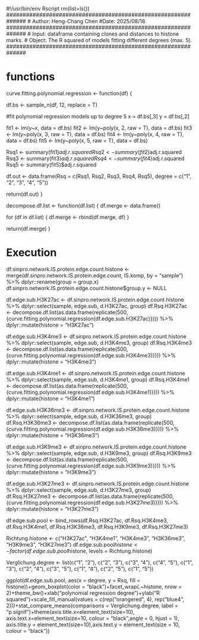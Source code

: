 #!/usr/bin/env Rscript
rm(list=ls())
##############################################################
# Author: Heng-Chang Chen
#Date: 2025/08/18
##############################################################
# Input: dataframe containing clones and distances to histone marks.
# Object: The R squared of models fitting different degrees (max. 5).
##############################################################

# functions

curve.fitting.polynomial.regression <- function(df) {
  
  df.bs <- sample_n(df, 12, replace = T)
  
  #fit polynomial regression models up to degree 5
  x = df.bs[,3]
  y = df.bs[,2]

  fit1 <- lm(y~x, data = df.bs)
  fit2 <- lm(y~poly(x, 2, raw = T), data = df.bs)
  fit3 <- lm(y~poly(x, 3, raw = T), data = df.bs)
  fit4 <- lm(y~poly(x, 4, raw = T), data = df.bs)
  fit5 <- lm(y~poly(x, 5, raw = T), data = df.bs)
  
  Rsq1 <- summary(fit1)$adj.r.squared
  Rsq2 <- summary(fit2)$adj.r.squared
  Rsq3 <- summary(fit3)$adj.r.squared
  Rsq4 <- summary(fit4)$adj.r.squared
  Rsq5 <- summary(fit5)$adj.r.squared
  
  df.out <- data.frame(Rsq = c(Rsq1, Rsq2, Rsq3, Rsq4, Rsq5), degree = c("1", "2", "3", "4", "5"))
  
  return(df.out)
}

decompose.df.list <- function(df.list) {
  df.merge <- data.frame()
  
  for (df in df.list) {
    df.merge <- rbind(df.merge, df)
  }
  
  return(df.merge)
}

# Execution

df.sinpro.network.IS.protein.edge.count.histone <- merge(df.sinpro.network.IS.protein.edge.count, IS.komp, by = "sample") %>% dplyr::rename(group = group.x)
df.sinpro.network.IS.protein.edge.count.histone$group.y <- NULL

df.edge.sub.H3K27ac <- df.sinpro.network.IS.protein.edge.count.histone %>% dplyr::select(sample, edge.sub, d.H3K27ac, group)
df.Rsq.H3K27ac <- decompose.df.list(as.data.frame(replicate(500, {curve.fitting.polynomial.regression(df.edge.sub.H3K27ac)}))) %>% dplyr::mutate(histone = "H3K27ac")

df.edge.sub.H3K4me3 <- df.sinpro.network.IS.protein.edge.count.histone %>% dplyr::select(sample, edge.sub, d.H3K4me3, group)
df.Rsq.H3K4me3 <- decompose.df.list(as.data.frame(replicate(500, {curve.fitting.polynomial.regression(df.edge.sub.H3K4me3)}))) %>% dplyr::mutate(histone = "H3K4me3")

df.edge.sub.H3K4me1 <- df.sinpro.network.IS.protein.edge.count.histone %>% dplyr::select(sample, edge.sub, d.H3K4me1, group)
df.Rsq.H3K4me1 <- decompose.df.list(as.data.frame(replicate(500, {curve.fitting.polynomial.regression(df.edge.sub.H3K4me1)}))) %>% dplyr::mutate(histone = "H3K4me1")

df.edge.sub.H3K36me3 <- df.sinpro.network.IS.protein.edge.count.histone %>% dplyr::select(sample, edge.sub, d.H3K36me3, group)
df.Rsq.H3K36me3 <- decompose.df.list(as.data.frame(replicate(500, {curve.fitting.polynomial.regression(df.edge.sub.H3K36me3)}))) %>% dplyr::mutate(histone = "H3K36me3")

df.edge.sub.H3K9me3 <- df.sinpro.network.IS.protein.edge.count.histone %>% dplyr::select(sample, edge.sub, d.H3K9me3, group)
df.Rsq.H3K9me3 <- decompose.df.list(as.data.frame(replicate(500, {curve.fitting.polynomial.regression(df.edge.sub.H3K9me3)}))) %>% dplyr::mutate(histone = "H3K9me3")

df.edge.sub.H3K27me3 <- df.sinpro.network.IS.protein.edge.count.histone %>% dplyr::select(sample, edge.sub, d.H3K27me3, group)
df.Rsq.H3K27me3 <- decompose.df.list(as.data.frame(replicate(500, {curve.fitting.polynomial.regression(df.edge.sub.H3K27me3)}))) %>% dplyr::mutate(histone = "H3K27me3")

df.edge.sub.pool <- bind_rows(df.Rsq.H3K27ac, df.Rsq.H3K4me3, df.Rsq.H3K4me1, df.Rsq.H3K36me3, df.Rsq.H3K9me3, df.Rsq.H3K27me3)

Richtung.histone <- c("H3K27ac", "H3K4me1", "H3K4me3", "H3K36me3", "H3K9me3", "H3K27me3")
df.edge.sub.pool$histone <- factor(df.edge.sub.pool$histone, levels = Richtung.histone)

Verglichung.degree <- list(c("1", "2"), c("2", "3"), c("3", "4"), c("4", "5"), c("1", "3"), c("2", "4"), c("3", "5"), c("1", "4"), c("2", "5"), c("1", "5"))

ggplot(df.edge.sub.pool, aes(x = degree, y = Rsq, fill = histone))+geom_boxplot(color = "black")+facet_wrap(.~histone, nrow = 2)+theme_bw()+xlab("polynomial regression degree")+ylab("R squared")+scale_fill_manual(values = c(rep("orangered", 4), rep("blue4", 2)))+stat_compare_means(comparisons = Verglichung.degree, label = "p.signif")+theme(axis.title.x=element_text(size=10), axis.text.x=element_text(size=10, colour = "black",angle = 0, hjust = 1), axis.title.y = element_text(size=10),axis.text.y = element_text(size = 10, colour = "black"))
